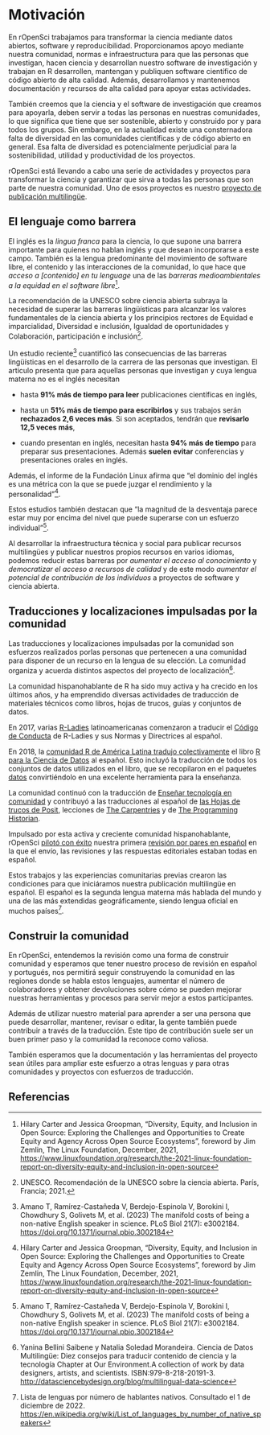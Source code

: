 # Motivación

En rOpenSci trabajamos para transformar la ciencia mediante datos abiertos, software y reproducibilidad.
Proporcionamos apoyo mediante nuestra comunidad, normas e infraestructura para que las personas que investigan, hacen ciencia y desarrollan nuestro software de investigación y trabajan en R desarrollen, mantengan y publiquen software científico de código abierto de alta calidad.
Además, desarrollamos y mantenemos documentación y recursos de alta calidad para apoyar estas actividades.

También creemos que la ciencia y el software de investigación que creamos para apoyarla, deben servir a todas las personas en nuestras comunidades, lo que significa que
tiene que ser sostenible, abierto y construido por y para todos los grupos.
Sin embargo, en la actualidad existe una consternadora falta de diversidad en las comunidades científicas y de código abierto en general.
Esa falta de diversidad es potencialmente perjudicial para la sostenibilidad, utilidad y productividad de los proyectos.

rOpenSci está llevando a cabo una serie de actividades y proyectos para transformar la ciencia y garantizar que sirva a todas las personas que son parte de nuestra comunidad. Uno de esos proyectos es nuestro [proyecto de publicación multilingüe](https://ropensci.org/multilingual-publishing/).

## El lenguaje como barrera

El inglés es la *lingua franca* para la ciencia, lo que supone una barrera importante para quienes no hablan inglés y que desean incorporarse a este campo.
También es la lengua predominante del movimiento de software libre, el contenido y las interacciones de la comunidad, lo que hace que *acceso a [contenido] en tu lenguage* una de las *barreras medioambientales a la equidad en el software libre*[^motivation-1].

[^motivation-1]: Hilary Carter and Jessica Groopman, "Diversity, Equity,
    and Inclusion in Open Source: Exploring the Challenges and
    Opportunities to Create Equity and Agency Across Open Source
    Ecosystems", foreword by Jim Zemlin, The Linux Foundation, December,
    2021,
    <https://www.linuxfoundation.org/research/the-2021-linux-foundation-report-on-diversity-equity-and-inclusion-in-open-source>

La recomendación de la UNESCO sobre ciencia abierta subraya la necesidad de superar las barreras lingüísticas para alcanzar los valores fundamentales de la ciencia abierta y los principios rectores de Equidad e imparcialidad, Diversidad e inclusión, Igualdad de oportunidades y Colaboración, participación e inclusión[^motivation-2].

[^motivation-2]: UNESCO. Recomendación de la UNESCO sobre la ciencia abierta. París, Francia; 2021.

Un estudio reciente[^motivation-3] cuantificó las consecuencias de las barreras lingüísticas en el desarrollo de la carrera de las personas que investigan.
El articulo presenta que para aquellas personas que investigan y cuya lengua materna no es el inglés necesitan

[^motivation-3]: Amano T, Ramírez-Castañeda V, Berdejo-Espinola V,
    Borokini I, Chowdhury S, Golivets M, et al. (2023) The manifold
    costs of being a non-native English speaker in science. PLoS Biol
    21(7): e3002184. <https://doi.org/10.1371/journal.pbio.3002184>

- hasta **91% más de tiempo para leer** publicaciones científicas en inglés,

- hasta un **51% más de tiempo para escribirlos** y sus trabajos serán **rechazados 2,6 veces más**. Si son aceptados, tendrán que **revisarlo 12,5 veces más**,

- cuando presentan en inglés, necesitan hasta **94% más de tiempo** para preparar sus presentaciones. Además **suelen evitar** conferencias y presentaciones orales en inglés.

Además, el informe de la Fundación Linux afirma que "el dominio del inglés es una métrica con la que se puede juzgar el rendimiento y la personalidad"[^motivation-1].

Estos estudios también destacan que "la magnitud de la desventaja parece estar muy por encima del nivel que puede superarse con un esfuerzo individual"[^motivation-3].

Al desarrollar la infraestructura técnica y social para publicar recursos multilingües y publicar nuestros propios recursos en varios idiomas, podemos reducir estas barreras por *aumentar el acceso al conocimiento* y *democratizar el acceso a recursos de calidad* y de este modo *aumentar el potencial de contribución de los individuos* a proyectos de software y ciencia abierta.

## Traducciones y localizaciones impulsadas por la comunidad

Las traducciones y localizaciones impulsadas por la comunidad son esfuerzos realizados porlas personas que pertenecen a una comunidad para disponer de un recurso en la lengua de su elección.
La comunidad organiza y acuerda distintos aspectos del proyecto de localización[^motivación-4].

[^motivación-4]: Yanina Bellini Saibene y Natalia Soledad Morandeira.
Ciencia de Datos Multilingüe: Diez consejos para traducir contenido de ciencia y la tecnología Chapter at Our Environment.A collection of work by data designers, artists, and scientists. ISBN:979-8-218-20191-3.
<http://datasciencebydesign.org/blog/multilingual-data-science>

La comunidad hispanohablante de R ha sido muy activa y ha crecido en los últimos años, y ha emprendido diversas actividades de traducción de materiales técnicos como libros, hojas de trucos, guías y conjuntos de datos.

En 2017, varias [R-Ladies](https://www.rladies.org/) latinoamericanas comenzaron a traducir el [Código de Conducta](https://github.com/rladies/.github/blob/master/CODE_OF_CONDUCT.md) de R-Ladies y sus Normas y Directrices al español.

En 2018, la [comunidad R de América Latina tradujo colectivamente](https://youtu.be/kuHjpdgkSxg) el libro [R para la Ciencia de Datos](https://es.r4ds.hadley.nz/) al español.
Esto incluyó la traducción de todos los conjuntos de datos utilizados en el libro, que se recopilaron en el paquetes [datos](https://github.com/cienciadedatos/datos) convirtiéndolo en una excelente herramienta para la enseñanza.

La comunidad continuó con la traducción de [Enseñar tecnología en comunidad](https://teachtogether.tech/es/index.html) y contribuyó a las traducciones al español de [las Hojas de trucos de Posit](https://posit.co/resources/cheatsheets/?type=translations/#translation-12), lecciones de [The  Carpentries](https://software-carpentry.org/lessons/) y de [The Programming Historian](https://programminghistorian.org/es/).

Impulsado por esta activa y creciente comunidad hispanohablante, rOpenSci [pilotó con éxito](https://ropensci.org/blog/2021/07/27/censo2017/) nuestra primera [revisión por pares en español](https://ropensci.org/commcalls/2019-06-28/) en la que el envío, las revisiones y las respuestas editoriales estaban todas en español.

Estos trabajos y las experiencias comunitarias previas crearon las condiciones para que iniciáramos nuestra publicación multilingüe en español.
El español es la segunda lengua materna más hablada del mundo y una de las más extendidas geográficamente, siendo lengua oficial en muchos países[^motivation-5].

[^motivation-5]: Lista de lenguas por número de hablantes nativos.
Consultado el 1 de diciembre de 2022.
<https://en.wikipedia.org/wiki/List_of_languages_by_number_of_native_speakers>

## Construir la comunidad

En rOpenSci, entendemos la revisión como una forma de construir comunidad y esperamos que tener nuestro proceso de revisión en español y portugués, nos permitirá seguir construyendo la comunidad en las regiones donde se habla estos lenguajes, aumentar el número de colaboradores y obtener devoluciones sobre cómo se pueden mejorar nuestras herramientas y procesos para servir mejor a estos participantes.

Además de utilizar nuestro material para aprender a ser una persona que puede desarrollar, mantener, revisar o editar, la gente también puede contribuir a través de la traducción.
Este tipo de contribución suele ser un buen primer paso y la comunidad la reconoce como valiosa.

También esperamos que la documentación y las herramientas del proyecto sean útiles para ampliar este esfuerzo a otras lenguas y para otras comunidades y proyectos con esfuerzos de traducción.

## Referencias


